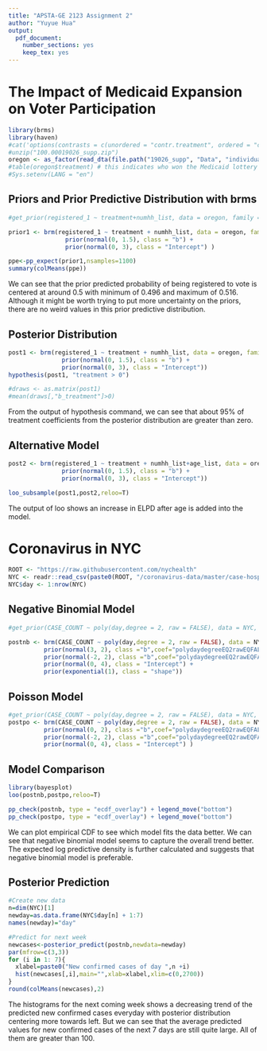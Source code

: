 ```yaml
---
title: "APSTA-GE 2123 Assignment 2"
author: "Yuyue Hua"
output: 
  pdf_document: 
    number_sections: yes
    keep_tex: yes
---
```


# The Impact of Medicaid Expansion on Voter Participation

```r
library(brms)
library(haven)
#cat('options(contrasts = c(unordered = "contr.treatment", ordered = "contr.treatment"))', file = "~/.Rprofile", sep = "\n", append = TRUE)
#unzip("100.00019026_supp.zip")
oregon <- as_factor(read_dta(file.path("19026_supp", "Data", "individual_voting_data.dta")))
#table(oregon$treatment) # this indicates who won the Medicaid lottery
#Sys.setenv(LANG = "en") 
```


## Priors and Prior Predictive Distribution with brms

```r
#get_prior(registered_1 ~ treatment+numhh_list, data = oregon, family =  bernoulli)

prior1 <- brm(registered_1 ~ treatment + numhh_list, data = oregon, family = bernoulli, seed = 2020,sample_prior = "only",prior = 
                prior(normal(0, 1.5), class = "b") + 
                prior(normal(0, 3), class = "Intercept") )

ppe<-pp_expect(prior1,nsamples=1100)
summary(colMeans(ppe))
```

We can see that the prior predicted probability of being registered to vote is centered at around 0.5 with  minimum of 0.496 and maximum of 0.516. Although it might be worth trying to put more uncertainty on the priors, there are no weird values in this prior predictive distribution.


## Posterior Distribution

```r
post1 <- brm(registered_1 ~ treatment + numhh_list, data = oregon, family = bernoulli, seed = 2020,prior = 
               prior(normal(0, 1.5), class = "b") + 
               prior(normal(0, 3), class = "Intercept"))
hypothesis(post1, "treatment > 0")

#draws <- as.matrix(post1)
#mean(draws[,"b_treatment"]>0)
```

From the output of hypothesis command, we can see that about 95% of treatment coefficients from the posterior distribution are greater than zero.

## Alternative Model
```r
post2 <- brm(registered_1 ~ treatment + numhh_list+age_list, data = oregon, family = bernoulli,seed = 2020, prior = 
               prior(normal(0, 1.5), class = "b") + 
               prior(normal(0, 3), class = "Intercept"))

loo_subsample(post1,post2,reloo=T)
```

The output of loo shows an increase in ELPD after age is added into the model.

# Coronavirus in NYC
```r
ROOT <- "https://raw.githubusercontent.com/nychealth"
NYC <- readr::read_csv(paste0(ROOT, "/coronavirus-data/master/case-hosp-death.csv"))
NYC$day <- 1:nrow(NYC)
```


## Negative Binomial Model

```r
#get_prior(CASE_COUNT ~ poly(day,degree = 2, raw = FALSE), data = NYC, family =  negbinomial)

postnb <- brm(CASE_COUNT ~ poly(day,degree = 2, raw = FALSE), data = NYC, family =  negbinomial,seed=2020, prior = 
          prior(normal(3, 2), class ="b",coef="polydaydegreeEQ2rawEQFALSE1") + 
          prior(normal(-2, 2), class ="b",coef="polydaydegreeEQ2rawEQFALSE2") +
          prior(normal(0, 4), class = "Intercept") + 
          prior(exponential(1), class = "shape"))
```

## Poisson Model

```r
#get_prior(CASE_COUNT ~ poly(day,degree = 2, raw = FALSE), data = NYC, family =  poisson)
postpo <- brm(CASE_COUNT ~ poly(day,degree = 2, raw = FALSE), data = NYC, family =  poisson,seed=2020, prior = 
          prior(normal(0, 2), class ="b",coef="polydaydegreeEQ2rawEQFALSE1") +
          prior(normal(-2, 2), class ="b",coef="polydaydegreeEQ2rawEQFALSE2") +
          prior(normal(0, 4), class = "Intercept") )
```


## Model Comparison

```r
library(bayesplot)
loo(postnb,postpo,reloo=T)

pp_check(postnb, type = "ecdf_overlay") + legend_move("bottom")
pp_check(postpo, type = "ecdf_overlay") + legend_move("bottom")
```

We can plot empirical CDF to see which model fits the data better. We can see that negative binomial model seems to capture the overall trend better. The expected log predictive density is further calculated and suggests that negative binomial model is preferable.


## Posterior Prediction

```r
#Create new data
n=dim(NYC)[1]
newday=as.data.frame(NYC$day[n] + 1:7)
names(newday)="day"

#Predict for next week
newcases<-posterior_predict(postnb,newdata=newday)
par(mfrow=c(3,3))
for (i in 1: 7){
  xlabel=paste0("New confirmed cases of day ",n +i)
  hist(newcases[,i],main="",xlab=xlabel,xlim=c(0,2700))
}
round(colMeans(newcases),2)
```

The histograms for the next coming week shows a decreasing trend of the predicted new confirmed cases everyday with posterior distribution centering more towards left. But we can see that the average predicted values for new confirmed cases of the next 7 days are still quite large. All of them are greater than 100.